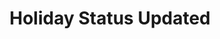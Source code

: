 ---
title: 'Holiday Status Updated'
description: 'This event is triggered whenever an holidays status is updated in a company.'
---